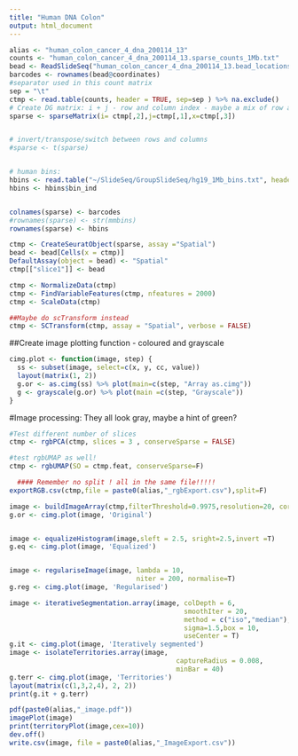 ```yaml
---
title: "Human DNA Colon"
output: html_document
---
```

```r
alias <- "human_colon_cancer_4_dna_200114_13"
counts <- "human_colon_cancer_4_dna_200114_13.sparse_counts_1Mb.txt"
bead <- ReadSlideSeq("human_colon_cancer_4_dna_200114_13.bead_locations.csv")
barcodes <- rownames(bead@coordinates)
#separator used in this count matrix
sep = "\t"
ctmp <- read.table(counts, header = TRUE, sep=sep ) %>% na.exclude()
# Create DG matrix: i + j - row and column index - maybe a mix of row and columns - do as.counts instead
sparse <- sparseMatrix(i= ctmp[,2],j=ctmp[,1],x=ctmp[,3]) 


# invert/transpose/switch between rows and columns
#sparse <- t(sparse)


# human bins:
hbins <- read.table("~/SlideSeq/GroupSlideSeq/hg19_1Mb_bins.txt", header = T)
hbins <- hbins$bin_ind


colnames(sparse) <- barcodes
#rownames(sparse) <- str(mmbins)
rownames(sparse) <- hbins
```


```r
ctmp <- CreateSeuratObject(sparse, assay ="Spatial")
bead <- bead[Cells(x = ctmp)]
DefaultAssay(object = bead) <- "Spatial"
ctmp[["slice1"]] <- bead
```



```r
ctmp <- NormalizeData(ctmp)
ctmp <- FindVariableFeatures(ctmp, nfeatures = 2000)
ctmp <- ScaleData(ctmp)

##Maybe do scTransform instead
ctmp <- SCTransform(ctmp, assay = "Spatial", verbose = FALSE)
```
##Create image plotting function - coloured and grayscale

```r
cimg.plot <- function(image, step) {
  ss <- subset(image, select=c(x, y, cc, value))
  layout(matrix(1, 2))
  g.or <- as.cimg(ss) %>% plot(main=c(step, "Array as.cimg"))
  g <- grayscale(g.or) %>% plot(main =c(step, "Grayscale"))
}

```

#Image processing:
They all look gray, maybe a hint of green?

```r

#Test different number of slices
ctmp <- rgbPCA(ctmp, slices = 3 , conserveSparse = FALSE)

#test rgbUMAP as well!
ctmp <- rgbUMAP(SO = ctmp.feat, conserveSparse=F)

  #### Remember no split ! all in the same file!!!!!
exportRGB.csv(ctmp,file = paste0(alias,"_rgbExport.csv"),split=F)

image <- buildImageArray(ctmp,filterThreshold=0.9975,resolution=20, cores=5)
g.or <- cimg.plot(image, 'Original')


image <- equalizeHistogram(image,sleft = 2.5, sright=2.5,invert =T)
g.eq <- cimg.plot(image, 'Equalized')


image <- regulariseImage(image, lambda = 10,
                                niter = 200, normalise=T)
g.reg <- cimg.plot(image, 'Regularised')

image <- iterativeSegmentation.array(image, colDepth = 6,
                                            smoothIter = 20,
                                            method = c("iso","median"),
                                            sigma=1.5,box = 10,
                                            useCenter = T)
g.it <- cimg.plot(image, 'Iteratively segmented')
image <- isolateTerritories.array(image,
                                          captureRadius = 0.008,
                                          minBar = 40)
g.terr <- cimg.plot(image, 'Territories')
layout(matrix(c(1,3,2,4), 2, 2))
print(g.it + g.terr)
```

```r
pdf(paste0(alias,"_image.pdf"))
imagePlot(image)
print(territoryPlot(image,cex=10))
dev.off()
write.csv(image, file = paste0(alias,"_ImageExport.csv"))
```

